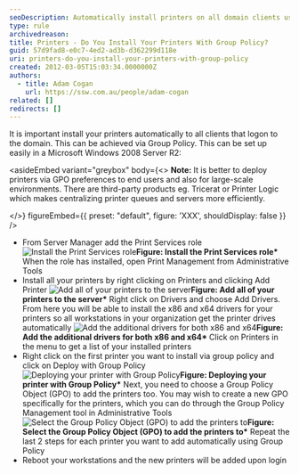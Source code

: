 ```yaml
---
seoDescription: Automatically install printers on all domain clients using Group Policy with ease, ideal for large-scale environments and enhancing user experience.
type: rule
archivedreason:
title: Printers - Do You Install Your Printers With Group Policy?
guid: 57d9fad8-e0c7-4ed2-ad3b-d362299d118e
uri: printers-do-you-install-your-printers-with-group-policy
created: 2012-03-05T15:03:34.0000000Z
authors:
  - title: Adam Cogan
    url: https://ssw.com.au/people/adam-cogan
related: []
redirects: []
---
```


It is important install your printers automatically to all clients that logon to the domain.
This can be achieved via Group Policy. This can be set up easily in a Microsoft Windows 2008 Server R2:

<asideEmbed
  variant="greybox"
  body={<>
    **Note:** It is better to deploy printers via GPO preferences to end users and also for large-scale environments. There are third-party products eg. Tricerat or Printer Logic which makes centralizing printer queues and servers more efficiently.

  </>}
  figureEmbed={{
    preset: "default",
    figure: 'XXX',
    shouldDisplay: false
  }}
/>

- From Server Manager add the Print Services role
  ![Install the Print Services role](install-print-roles.jpg)**Figure: Install the Print Services role\*** When the role has installed, open Print Management from Administrative Tools
- Install all your printers by right clicking on Printers and clicking Add Printer
  ![Add all of your printers to the server](add-printers.jpg)**Figure: Add all of your printers to the server\*** Right click on Drivers and choose Add Drivers. From here you will be able to install the x86 and x64 drivers for your printers so all workstations in your organization get the printer drives automatically
  ![Add the additional drivers for both x86 and x64](add-drivers.jpg)**Figure: Add the additional drivers for both x86 and x64\*** Click on Printers in the menu to get a list of your installed printers
- Right click on the first printer you want to install via group policy and click on Deploy with Group Policy
  ![Deploying your printer with Group Policy](deploy-printer.jpg)**Figure: Deploying your printer with Group Policy\*** Next, you need to choose a Group Policy Object (GPO) to add the printers too. You may wish to create a new GPO specifically for the printers, which you can do through the Group Policy Management tool in Administrative Tools
  ![Select the Group Policy Object (GPO) to add the printers to](select-gpo.jpg)**Figure: Select the Group Policy Object (GPO) to add the printers to\*** Repeat the last 2 steps for each printer you want to add automatically using Group Policy
- Reboot your workstations and the new printers will be added upon login